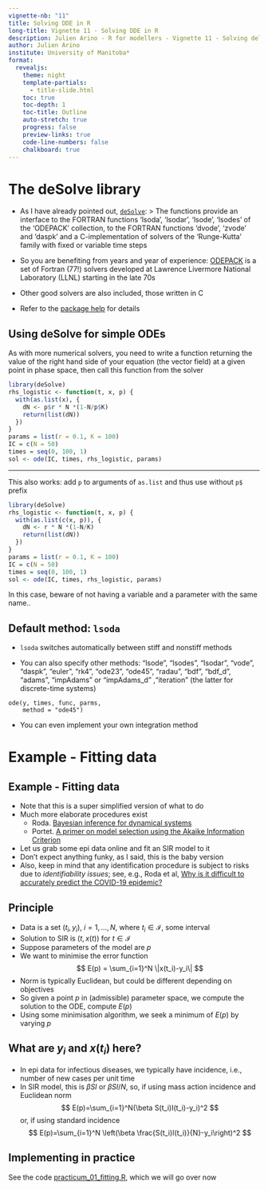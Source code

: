 ---
vignette-nb: "11"
title: Solving DDE in R
long-title: Vignette 11 - Solving DDE in R
description: Julien Arino - R for modellers - Vignette 11 - Solving delay differential equations (DDE) in R
author: Julien Arino
institute: University of Manitoba*
format: 
  revealjs:
    theme: night    
    template-partials:
      - title-slide.html
    toc: true
    toc-depth: 1
    toc-title: Outline
    auto-stretch: true
    progress: false
    preview-links: true
    code-line-numbers: false
    chalkboard: true
---

# The deSolve library

- As I have already pointed out, [`deSolve`](https://cran.r-project.org/web/packages/deSolve/index.html):
> The functions provide an interface to the FORTRAN functions 'lsoda', 'lsodar', 'lsode', 'lsodes' of the 'ODEPACK' collection, to the FORTRAN functions 'dvode', 'zvode' and 'daspk' and a C-implementation of solvers of the 'Runge-Kutta' family with fixed or variable time steps

- So you are benefiting from years and year of experience: [ODEPACK](https://computing.llnl.gov/projects/odepack) is a set of Fortran (77!) solvers developed at Lawrence Livermore National Laboratory (LLNL) starting in the late 70s

- Other good solvers are also included, those written in C

- Refer to the [package help](https://cran.r-project.org/web/packages/deSolve/deSolve.pdf) for details

## Using deSolve for simple ODEs

As with more numerical solvers, you need to write a function returning the value of the right hand side of your equation (the vector field) at a given point in phase space, then call this function from the solver

```R
library(deSolve)
rhs_logistic <- function(t, x, p) {
  with(as.list(x), {
    dN <- p$r * N *(1-N/p$K)
    return(list(dN))
  })
}
params = list(r = 0.1, K = 100)
IC = c(N = 50)
times = seq(0, 100, 1)
sol <- ode(IC, times, rhs_logistic, params)
```

---

This also works: add `p` to arguments of `as.list` and thus use without `p$` prefix

```R
library(deSolve)
rhs_logistic <- function(t, x, p) {
  with(as.list(c(x, p)), {
    dN <- r * N *(1-N/K)
    return(list(dN))
  })
}
params = list(r = 0.1, K = 100)
IC = c(N = 50)
times = seq(0, 100, 1)
sol <- ode(IC, times, rhs_logistic, params)
```

In this case, beware of not having a variable and a parameter with the same name..

## Default method: `lsoda`

- `lsoda` switches automatically between stiff and nonstiff methods

- You can also specify other methods: "lsode", "lsodes", "lsodar", "vode", "daspk", "euler", "rk4", "ode23", "ode45", "radau", "bdf", "bdf_d", "adams", "impAdams" or "impAdams_d" ,"iteration" (the latter for discrete-time systems)

```
ode(y, times, func, parms, 
    method = "ode45")
```

- You can even implement your own integration method

# Example - Fitting data

## Example - Fitting data

- Note that this is a super simplified version of what to do
- Much more elaborate procedures exist
  - Roda. [Bayesian inference for dynamical systems](https://doi.org/10.1016/j.idm.2019.12.007)
  - Portet. [A primer on model selection using the Akaike Information Criterion](https://doi.org/10.1016/j.idm.2019.12.010)
- Let us grab some epi data online and fit an SIR model to it
- Don't expect anything funky, as I said, this is the baby version
- Also, keep in mind that any identification procedure is subject to risks due to *identifiability issues*; see, e.g., Roda et al, [Why is it difficult to accurately predict the COVID-19 epidemic?](https://doi.org/10.1016/j.idm.2020.03.001)

## Principle

- Data is a set $(t_i,y_i)$, $i=1,\ldots,N$, where $t_i\in\mathcal{I}$, some interval
- Solution to SIR is $(t,x(t))$ for $t\in\mathcal{I}$
- Suppose parameters of the model are $p$
- We want to minimise the error function
$$
E(p) = \sum_{i=1}^N \|x(t_i)-y_i\|
$$
- Norm is typically Euclidean, but could be different depending on objectives
- So given a point $p$ in (admissible) parameter space, we compute the solution to the ODE, compute $E(p)$
- Using some minimisation algorithm, we seek a minimum of $E(p)$ by varying $p$

## What are $y_i$ and $x(t_i)$ here?

- In epi data for infectious diseases, we typically have incidence, i.e., number of new cases per unit time
- In SIR model, this is $\beta SI$ or $\beta SI/N$, so, if using mass action incidence and Euclidean norm
$$
E(p)=\sum_{i=1}^N(\beta S(t_i)I(t_i)-y_i)^2
$$
or, if using standard incidence
$$
E(p)=\sum_{i=1}^N
\left(\beta \frac{S(t_i)I(t_i)}{N}-y_i\right)^2
$$

## Implementing in practice

See the code [practicum_01_fitting.R](https://raw.githubusercontent.com/julien-arino/3MC-course-epidemiological-modelling/main/CODE/practicum_01_fitting.R), which we will go over now